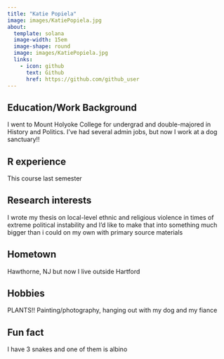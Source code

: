 ```yaml
---
title: "Katie Popiela"
image: images/KatiePopiela.jpg
about:
  template: solana
  image-width: 15em
  image-shape: round
  image: images/KatiePopiela.jpg
  links:
    - icon: github
      text: Github
      href: https://github.com/github_user
---
```


## Education/Work Background

I went to Mount Holyoke College for undergrad and double-majored in History and Politics. I've had several admin jobs, but now I work at a dog sanctuary!!

## R experience

This course last semester

## Research interests

I wrote my thesis on local-level ethnic and religious violence in times of extreme political instability and I'd like to make that into something much bigger than i could on my own with primary source materials

## Hometown

Hawthorne, NJ but now I live outside Hartford

## Hobbies

PLANTS!! Painting/photography, hanging out with my dog and my fiance

## Fun fact

I have 3 snakes and one of them is albino
